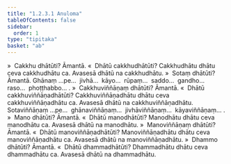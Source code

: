 ```yaml
---
title: "1.2.3.1 Anuloma"
tableOfContents: false
sidebar:
  order: 1
type: "tipitaka"
basket: "ab"
---
```



<DynamicBreadcrumb />

<Division number="14">

<Paragraph number="177">
»  Cakkhu dhātūti? Āmantā.
</Paragraph>

<Paragraph number="178">
«  Dhātū cakkhudhātūti?
</Paragraph>

<Paragraph number="179">
Cakkhudhātu dhātu ceva cakkhudhātu ca. Avasesā dhātū na cakkhudhātu.
</Paragraph>

<Paragraph number="180">
»  Sotaṃ dhātūti? Āmantā.
</Paragraph>

<Paragraph number="181">
Ghānaṃ …pe…  jivhā…  kāyo…  rūpaṃ…  saddo…  gandho…  raso…  phoṭṭhabbo… .
</Paragraph>

<Paragraph number="182">
»  Cakkhuviññāṇaṃ dhātūti? Āmantā.
</Paragraph>

<Paragraph number="183">
«  Dhātū cakkhuviññāṇadhātūti?
</Paragraph>

<Paragraph number="184">
Cakkhuviññāṇadhātu dhātu ceva cakkhuviññāṇadhātu ca. Avasesā dhātū na cakkhuviññāṇadhātu. Sotaviññāṇaṃ …pe…  ghānaviññāṇaṃ…  jivhāviññāṇaṃ…  kāyaviññāṇaṃ… .
</Paragraph>

<Paragraph number="185">
»  Mano dhātūti? Āmantā.
</Paragraph>

<Paragraph number="186">
«  Dhātū manodhātūti?
</Paragraph>

<Paragraph number="187">
Manodhātu dhātu ceva manodhātu ca. Avasesā dhātū na manodhātu.
</Paragraph>

<Paragraph number="188">
»  Manoviññāṇaṃ dhātūti? Āmantā.
</Paragraph>

<Paragraph number="189">
«  Dhātū manoviññāṇadhātūti?
</Paragraph>

<Paragraph number="190">
Manoviññāṇadhātu dhātu ceva manoviññāṇadhātu ca. Avasesā dhātū na manoviññāṇadhātu.
</Paragraph>

<Paragraph number="191">
»  Dhammo dhātūti? Āmantā.
</Paragraph>

<Paragraph number="192">
«  Dhātū dhammadhātūti?
</Paragraph>

<Paragraph number="193">
Dhammadhātu dhātu ceva dhammadhātu ca. Avasesā dhātū na dhammadhātu.
</Paragraph>
</Division>